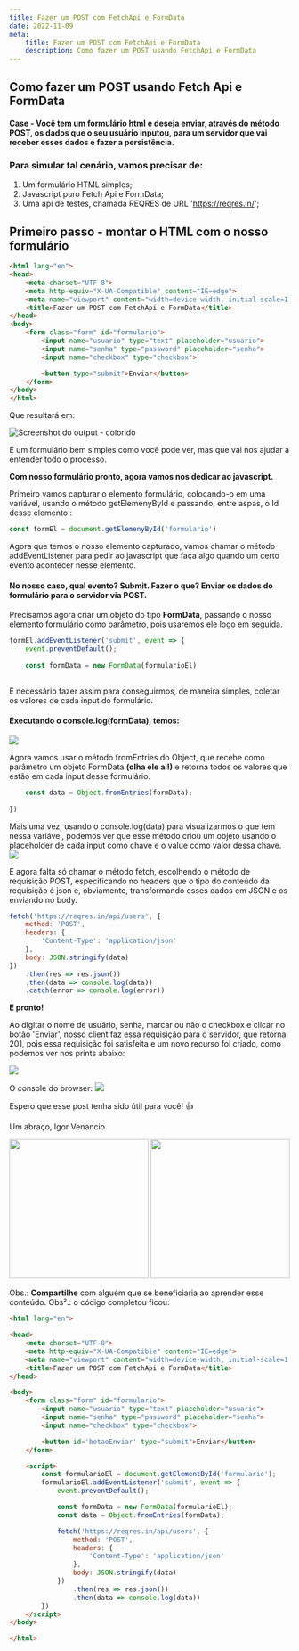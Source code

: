 ```yaml
---
title: Fazer um POST com FetchApi e FormData
date: 2022-11-09
meta:
    title: Fazer um POST com FetchApi e FormData
    description: Como fazer um POST usando FetchApi e FormData
---
```


## Como fazer um POST usando Fetch Api e FormData

#### Case - Você tem um formulário html e deseja enviar, através do método POST, os dados que o seu usuário inputou, para um servidor que vai receber esses dados e fazer a persistência.

### Para simular tal cenário, vamos precisar de:

1. Um formulário HTML simples;
2. Javascript puro Fetch Api e FormData;
3. Uma api de testes, chamada REQRES de URL 'https://reqres.in/';

## Primeiro passo - montar o HTML com o nosso formulário

```html
<html lang="en">
<head>
    <meta charset="UTF-8">
    <meta http-equiv="X-UA-Compatible" content="IE=edge">
    <meta name="viewport" content="width=device-width, initial-scale=1.0">
    <title>Fazer um POST com FetchApi e FormData</title>
</head>
<body>
    <form class="form" id="formulario">
        <input name="usuario" type="text" placeholder="usuario">
        <input name="senha" type="password" placeholder="senha">
        <input name="checkbox" type="checkbox">

        <button type="submit">Enviar</button>
    </form>
</body>
</html>
```

Que resultará em:

![Screenshot do output - colorido](https://res.cloudinary.com/igorvenancio-com/image/upload/v1668131060/Blog/visualizacao_html_okb84d.jpg)

É um formulário bem simples como você pode ver, mas que vai nos ajudar a entender todo o processo.

**Com nosso formulário pronto, agora vamos nos dedicar ao javascript.**

Primeiro vamos capturar o elemento formulário, colocando-o em uma variável, usando o método
getElemenyById e passando, entre aspas, o Id desse elemento :
```js
const formEl = document.getElemenyById('formulario')
```
Agora que temos o nosso elemento capturado, vamos chamar o método addEventListener para pedir ao javascript
que faça algo quando um certo evento acontecer nesse elemento. 

#### No nosso caso, qual evento? Submit. Fazer o que? Enviar os dados do formulário para o servidor via POST.


Precisamos agora criar um objeto do tipo **FormData**, passando o nosso elemento formulário como parâmetro, pois usaremos ele logo em seguida.
```js
formEl.addEventListener('submit', event => {
    event.preventDefault();
    
    const formData = new FormData(formularioEl) 
                                                
```

É necessário fazer assim para conseguirmos, de maneira simples, coletar os valores de cada input do formulário. 

#### Executando o console.log(formData), temos:
![](https://res.cloudinary.com/igorvenancio-com/image/upload/v1668131060/Blog/print_do_formData_gqjjuy.jpg)

Agora vamos usar o método fromEntries do Object, que recebe como parâmetro um objeto FormData **(olha ele ai!)** e retorna
todos os valores que estão em cada input desse formulário.
```js
    const data = Object.fromEntries(formData);
                                                                                                
})
```

Mais uma vez, usando o console.log(data) para visualizarmos o que tem nessa variável, podemos ver que esse método criou um objeto usando o placeholder de cada input como chave e o value como valor dessa chave.
![](https://res.cloudinary.com/igorvenancio-com/image/upload/v1668131060/Blog/print_ObjectFromEntries_jopdpj.jpg)

E agora falta só chamar o método fetch, escolhendo o método de requisição POST,
especificando no headers que o tipo do conteúdo da requisição é json e,
obviamente, transformando esses dados em JSON e os enviando no body.

```js
fetch('https://reqres.in/api/users', {
    method: 'POST',
    headers: {
        'Content-Type': 'application/json'
    },
    body: JSON.stringify(data)
})
    .then(res => res.json())
    .then(data => console.log(data))
    .catch(error => console.log(error))
```

**E pronto!**

Ao digitar o nome de usuário, senha, marcar ou não o checkbox e clicar no botão 'Enviar', nosso client faz essa requisição para o servidor, que retorna 201, pois essa requisição
foi satisfeita e um novo recurso foi criado, como podemos ver nos prints abaixo:

![](https://res.cloudinary.com/igorvenancio-com/image/upload/v1668131060/Blog/resposta_servidor_201_ozmczc.jpg)

O console do browser:
![](https://res.cloudinary.com/igorvenancio-com/image/upload/v1668131060/Blog/retorno_servidor_zron68.jpg)

Espero que esse post tenha sido útil para você! 👍

Um abraço,
Igor Venancio


<div lg:flex>
  <img
    style={{marginLeft:'auto', marginRight:'auto'}}
    width="250" height="250"
    src="https://c.tenor.com/gK9Yd_xrxrIAAAAC/yoda-star-wars.gif" />
<img
    style={{marginLeft:'auto', marginRight:'auto'}}
    width="250" height="250"
    src="https://c.tenor.com/UwbYxIzEPpwAAAAC/teach-you-yoda.gif" />
</div>




Obs.: **Compartilhe** com alguém que se beneficiaria ao aprender esse conteúdo.
Obs².: o código completou ficou:

```html
<html lang="en">

<head>
    <meta charset="UTF-8">
    <meta http-equiv="X-UA-Compatible" content="IE=edge">
    <meta name="viewport" content="width=device-width, initial-scale=1.0">
    <title>Fazer um POST com FetchApi e FormData</title>
</head>

<body>
    <form class="form" id="formulario">
        <input name="usuario" type="text" placeholder="usuario">
        <input name="senha" type="password" placeholder="senha">
        <input name="checkbox" type="checkbox">

        <button id='botaoEnviar' type="submit">Enviar</button>
    </form>

    <script>
        const formularioEl = document.getElementById('formulario');
        formularioEl.addEventListener('submit', event => {
            event.preventDefault();

            const formData = new FormData(formularioEl);
            const data = Object.fromEntries(formData);

            fetch('https://reqres.in/api/users', {
                method: 'POST',
                headers: {
                    'Content-Type': 'application/json'
                },
                body: JSON.stringify(data)
            })
                .then(res => res.json())
                .then(data => console.log(data))
        })
    </script>
</body>

</html>
```
